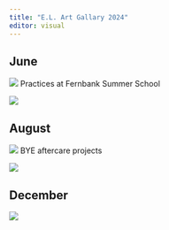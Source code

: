 ```yaml
---
title: "E.L. Art Gallary 2024"
editor: visual
---
```

## June
![](../photos/a20240614.jpg)
Practices at Fernbank Summer School

![](../photos/a20240615.jpg)

## August

![](../photos/a20240819.jpg)
BYE aftercare projects

![](../photos/a20240820.jpg)

## December

![](../photos/a20241206.jpg)
